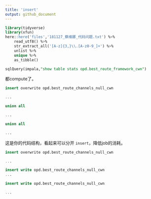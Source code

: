 ```yaml
---
title: 'insert'
output: github_document
---
```


```sql
library(tidyverse)
library(xfun)
here::here('files','181127_蔡维娜_代码问题.txt') %>% 
    read_utf8() %>% 
    str_extract_all('[A-z]{3,}\\.[A-z0-9_]+') %>% 
    unlist %>% 
    unique %>% 
    as_tibble()
```

```sql
sqlQuery(impala,"show table stats opd.best_route_framework_cwn")
```

都compute了。

```sql

insert overwrite opd.best_route_channels_null_cwn

...

union all

...

union all

...
```

这是你的代码结构，看起来可以分开 `insert`，降低job的消耗。

```sql
insert overwrite opd.best_route_channels_null_cwn

...

insert write opd.best_route_channels_null_cwn
...

insert write opd.best_route_channels_null_cwn

...
```


